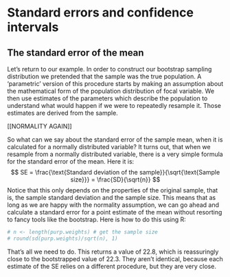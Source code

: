 # Standard errors and confidence intervals

## The standard error of the mean {#se-parametric}

Let's return to our example. In order to construct our bootstrap sampling distribution we pretended that the sample was the true population. A 'parametric' version of this procedure starts by making an assumption about the mathematical form of the population distribution of focal variable. We then use estimates of the parameters which describe the population to understand what would happen if we were to repeatedly resample it. Those estimates are derived from the sample.

[[NORMALITY AGAIN]]

So what can we say about the standard error of the sample mean, when it is calculated for a normally distributed variable? It turns out, that when we resample from a normally distributed variable, there is a very simple formula for the standard error of the mean. Here it is:
$$
SE = \frac{\text{Standard deviation of the sample}}{\sqrt{\text{Sample size}}} = \frac{SD}{\sqrt{n}}
$$
Notice that this only depends on the properties of the original sample, that is, the sample standard deviation and the sample size. This means that as long as we are happy with the normality assumption, we can go ahead and calculate a standard error for a point estimate of the mean without resorting to fancy tools like the bootstrap. Here is how to do this using R: 
```r
# n <- length(purp.weights) # get the sample size
# round(sd(purp.weights)/sqrt(n), 1)
```
That's all we need to do. This returns a value of 22.8, which is reassuringly close to the bootstrapped value of 22.3. They aren't identical, because each estimate of the SE relies on a different procedure, but they are very close.
